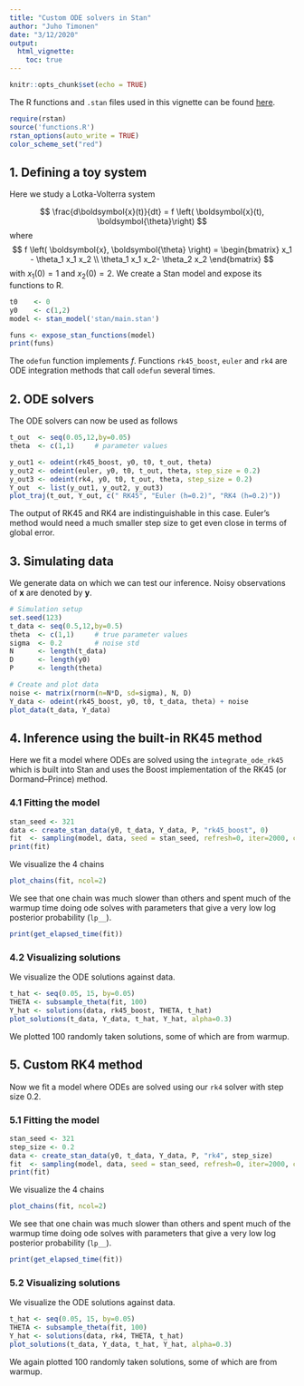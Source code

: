 ```yaml
---
title: "Custom ODE solvers in Stan"
author: "Juho Timonen"
date: "3/12/2020"
output: 
  html_vignette:
    toc: true
---
```


```r
knitr::opts_chunk$set(echo = TRUE)
```

The R functions and `.stan` files used in this vignette can be found [here](https://github.com/jtimonen/odeint-stan).

```r
require(rstan)
source('functions.R')
rstan_options(auto_write = TRUE)
color_scheme_set("red")
```

## 1. Defining a toy system
Here we study a Lotka-Volterra system 

$$
\frac{d\boldsymbol{x}(t)}{dt} = f \left( \boldsymbol{x}(t), \boldsymbol{\theta}\right)
$$
where
$$
f \left( \boldsymbol{x}, \boldsymbol{\theta} \right) = 
\begin{bmatrix}
 x_1 - \theta_1 x_1 x_2 \\
\theta_1 x_1 x_2- \theta_2 x_2
\end{bmatrix}
$$
with $x_1(0) = 1$ and $x_2(0) = 2$. We create a Stan model and expose its functions to R.
```r
t0    <- 0
y0    <- c(1,2)
model <- stan_model('stan/main.stan')
```
```r
funs <- expose_stan_functions(model)
print(funs)
```
The `odefun` function implements $f$. Functions `rk45_boost`, `euler` and `rk4` are ODE integration methods that call `odefun` several times.

## 2. ODE solvers
The ODE solvers can now be used as follows
```r
t_out  <- seq(0.05,12,by=0.05)
theta  <- c(1,1)     # parameter values

y_out1 <- odeint(rk45_boost, y0, t0, t_out, theta)
y_out2 <- odeint(euler, y0, t0, t_out, theta, step_size = 0.2)
y_out3 <- odeint(rk4, y0, t0, t_out, theta, step_size = 0.2)
Y_out  <- list(y_out1, y_out2, y_out3)
plot_traj(t_out, Y_out, c(" RK45", "Euler (h=0.2)", "RK4 (h=0.2)"))
```

The output of RK45 and RK4 are indistinguishable in this case. Euler's method would need a much smaller step size to get even close in terms of global error.

## 3. Simulating data
We generate data on which we can test our inference. Noisy observations of **x** are denoted by **y**.
```r
# Simulation setup
set.seed(123)
t_data <- seq(0.5,12,by=0.5)
theta  <- c(1,1)     # true parameter values
sigma  <- 0.2        # noise std
N      <- length(t_data)
D      <- length(y0)
P      <- length(theta)

# Create and plot data
noise <- matrix(rnorm(n=N*D, sd=sigma), N, D)
Y_data <- odeint(rk45_boost, y0, t0, t_data, theta) + noise
plot_data(t_data, Y_data)
```

## 4. Inference using the built-in RK45 method

Here we fit a model where ODEs are solved using the `integrate_ode_rk45` which is built into Stan and uses the Boost implementation of the RK45 (or Dormand–Prince) method.

### 4.1 Fitting the model
```r
stan_seed <- 321
data <- create_stan_data(y0, t_data, Y_data, P, "rk45_boost", 0)
fit  <- sampling(model, data, seed = stan_seed, refresh=0, iter=2000, chains=3)
print(fit)
```

We visualize the 4 chains
```r
plot_chains(fit, ncol=2)
```

We see that one chain was much slower than others and spent much of the warmup time doing ode solves with parameters that give a very low log posterior probability (`lp__`).
```r
print(get_elapsed_time(fit))
```

### 4.2 Visualizing solutions
We visualize the ODE solutions against data.
```r
t_hat <- seq(0.05, 15, by=0.05)
THETA <- subsample_theta(fit, 100)
Y_hat <- solutions(data, rk45_boost, THETA, t_hat)
plot_solutions(t_data, Y_data, t_hat, Y_hat, alpha=0.3)
```

We plotted 100 randomly taken solutions, some of which are from warmup.


## 5. Custom RK4 method

Now we fit a model where ODEs are solved using our `rk4` solver with step size 0.2.

### 5.1 Fitting the model
```r
stan_seed <- 321
step_size <- 0.2
data <- create_stan_data(y0, t_data, Y_data, P, "rk4", step_size)
fit  <- sampling(model, data, seed = stan_seed, refresh=0, iter=2000, chains=3)
print(fit)
```

We visualize the 4 chains
```r
plot_chains(fit, ncol=2)
```

We see that one chain was much slower than others and spent much of the warmup time doing ode solves with parameters that give a very low log posterior probability (`lp__`).
```r
print(get_elapsed_time(fit))
```

### 5.2 Visualizing solutions
We visualize the ODE solutions against data.
```r
t_hat <- seq(0.05, 15, by=0.05)
THETA <- subsample_theta(fit, 100)
Y_hat <- solutions(data, rk4, THETA, t_hat)
plot_solutions(t_data, Y_data, t_hat, Y_hat, alpha=0.3)
```

We again plotted 100 randomly taken solutions, some of which are from warmup.


